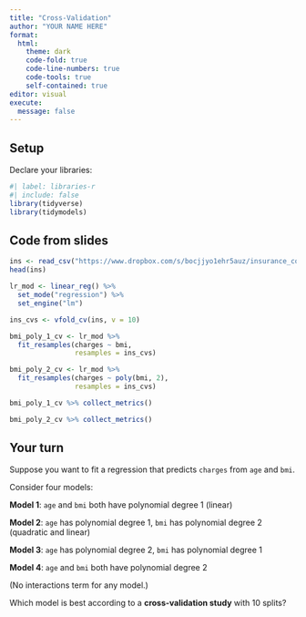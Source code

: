 ```yaml
---
title: "Cross-Validation"
author: "YOUR NAME HERE"
format: 
  html:
    theme: dark
    code-fold: true
    code-line-numbers: true
    code-tools: true
    self-contained: true
editor: visual
execute:
  message: false
---
```


## Setup

Declare your libraries:

```r
#| label: libraries-r
#| include: false
library(tidyverse)
library(tidymodels)
```

## Code from slides

```r
ins <- read_csv("https://www.dropbox.com/s/bocjjyo1ehr5auz/insurance_costs_1.csv?dl=1")
head(ins)
```

```r
lr_mod <- linear_reg() %>%
  set_mode("regression") %>%
  set_engine("lm")
```

```r
ins_cvs <- vfold_cv(ins, v = 10)

bmi_poly_1_cv <- lr_mod %>%
  fit_resamples(charges ~ bmi,
                resamples = ins_cvs)

bmi_poly_2_cv <- lr_mod %>%
  fit_resamples(charges ~ poly(bmi, 2),
                resamples = ins_cvs)
```

```r
bmi_poly_1_cv %>% collect_metrics()

bmi_poly_2_cv %>% collect_metrics()
```

## Your turn

Suppose you want to fit a regression that predicts `charges` from `age` and `bmi`.

Consider four models:

**Model 1**: `age` and `bmi` both have polynomial degree 1 (linear) 

**Model 2**: `age` has polynomial degree 1, `bmi` has polynomial degree 2 (quadratic and linear) 

**Model 3**: `age` has polynomial degree 2, `bmi` has polynomial degree 1 

**Model 4**: `age` and `bmi` both have polynomial degree 2


(No interactions term for any model.)

Which model is best according to a **cross-validation study** with 10 splits?
